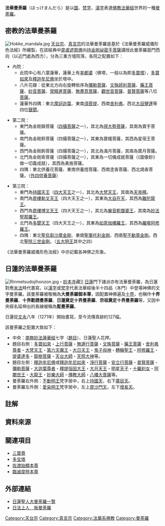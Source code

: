 '''法華曼荼羅'''（ほっけまんだら）是以[[圖|圖]]、[[悉曇文字|梵字]]、[[漢字|漢字]]表達[[佛教|佛教]][[法華經|法華經]]世界的一種[[曼荼羅|曼荼羅]]。

== 密教的法華曼荼羅 ==
[[File:Hokke_mandala.jpg|thumb]]
[[天台宗|天台宗]]、[[真言宗|真言宗]]的法華曼荼羅是基於《法華曼荼羅威儀形色法經》所繪製，在該經典中[[毘盧遮那佛|毘盧遮那佛]]向[[金剛手菩薩|持金剛祕密手菩薩]]講授此曼荼羅面門西向（以近門處為西方），分為三重方壇院落，各院之配置如下：{{noteTag|name=資料來源}}

*內院：
**此院中心有八葉蓮華，蓮華上有[[窣堵坡|率都婆]]（佛塔，一般以為即[[多寶塔|多寶塔]]），[[多寶如來|多寶如來]]及[[釋迦牟尼佛|釋迦牟尼佛]]坐於塔中。
**八片花瓣：從東北方向右旋轉依序為[[彌勒菩薩|彌勒菩薩]]、[[文殊師利菩薩|文殊師利菩薩]]、[[藥王菩薩|藥王菩薩]]、[[妙音菩薩|妙音菩薩]]、[[常精進菩薩|常精進菩薩]]、[[無盡意菩薩|無盡意菩薩]]、[[觀世音菩薩|觀世音菩薩]]、[[普賢菩薩|普賢菩薩]]等八位[[菩薩|菩薩]]。
**蓮華外四隅：東北[[摩訶迦葉|摩訶迦葉]]、東南[[須菩提|須菩提]]、西南[[舍利弗|舍利弗]]、西北[[大目犍連|大目犍連]]等四位[[聲聞|聲聞]]。

*第二院：
**東門為金剛鎖菩薩（[[s:佛學大辭典/四攝菩薩|四攝菩薩]]之一），其北為[[得大勢菩薩|得大勢菩薩]]，其南為寶手菩薩。
**南門為金剛鈴菩薩（四攝菩薩之一），其東為寶幢菩薩，其西為星宿王菩薩。
**西門為金剛鉤菩薩（四攝菩薩之一），其北為滿月菩薩，其南為寶月菩薩。
**北門為金剛索菩薩（四攝菩薩之一），其東為一切儀成就菩薩（《圖像鈔》做一切義成就），其西為勇施菩薩。
**四隅：東北供養花菩薩、東南供養燈菩薩、西南塗香菩薩、西北燒香菩薩。（[[s:佛學大辭典/外四供養|外四供養菩薩]]）

*第三院：
**東門為[[持國天王|持國天王]]（[[四大天王|四大天王]]之一），其北為[[大梵天王|大梵天王]]，其南為[[天帝釋|天帝釋]]。
**南門為[[毘樓勒叉天王|毘樓勒叉天王]]（四大天王之一），其東為[[大自在天|大自在天]]，其西為[[難陀龍王|難陀龍王]]。
**西門為[[毘樓博叉天王|毘樓博叉天王]]（四大天王之一），其北為[[s:佛學大辭典/乾闥婆王|樂音乾闥婆王]]，其南為[[s:佛學大辭典/妙法緊那羅|妙法竪那羅王]]。
**北門為[[多聞天王|多聞天王]]（四大天王之一）{{noteTag|name=北門}}，其東為[[迦樓羅_(佛教)|如意伽樓羅王]]，其西為[[s:佛學大辭典/阿修羅王|羅喉阿修羅王]]。
**四隅：東北[[火首金刚|聖烏芻沙摩金剛]]、東南[[军荼利明王|聖軍吒利金剛]]、西南[[不动明王|聖不動尊金剛]]。西北[[降三世明王|聖除三世金剛]]。（[[五大明王|五大明王]]其中之四）

《法華曼荼羅威儀形色法經》中亦記載各神佛之形象。{{r|威儀經}}

== 日蓮的法華曼荼羅 ==
[[File:Rinmetsudojihonzon.jpg|thumb]]・[[妙本寺|妙本寺]]藏]]
[[日蓮|日蓮]]門下諸派亦有法華曼荼羅，為日蓮對應[[末法|末法]]時代書寫，以[[漢字|漢字]]或[[梵字|梵字]]代表法華經後半十四品（本門）中登場神佛的文字曼荼羅。該曼荼羅被敬稱為'''大曼荼羅御本尊'''，因配置神佛遍及[[十界|十界]]，也稱作'''十界曼荼羅'''、'''十界勸請曼荼羅'''、'''日蓮奠定十界曼荼羅'''、'''宗祖奠定十界曼荼羅'''等，又因中央經名延伸出的長線被稱為'''髭曼荼羅'''。

日蓮從[[文永|文永]]八年（1271年）開始書寫，至今流傳真跡約127幅。{{r|真跡}}

該曼荼羅之配置大致如下：
*中央：[[南無妙法蓮華經|南無妙法蓮華經]]七字（[[題目|題目]]）、日蓮聖人花押。
*題目右側：[[多寶如來|多寶如來]]・[[上行菩薩|上行菩薩]]・[[無邊行菩薩|無邊行菩薩]]・[[文殊菩薩|文殊菩薩]]・[[藥王菩薩|藥王菩薩]]・[[舍利弗|舍利弗尊者]]・[[大梵天王|大梵天王]]・[[第六天魔王|第六天魔王]]・[[大日天王|大日天王]]・[[鬼子母神|鬼子母神]]・[[轉輪聖王|轉輪聖王]]・[[阿修羅_(佛教)|阿修羅王]]・[[提婆達多|提婆達多]]・[[龍樹菩薩|龍樹菩薩]]・[[智顗|天台大師]]・[[天照大神|天照大神]]等。
*題目左側：[[釋迦牟尼佛|釋迦牟尼佛]]或[[釋迦牟尼如來|釋迦牟尼如來]]・[[淨行菩薩|淨行菩薩]]・[[安立行菩薩|安立行菩薩]]・[[普賢菩薩|普賢菩薩]]・[[彌勒菩薩|彌勒菩薩]]・[[大迦葉|大迦葉尊者]]・[[帝釋天|釋提恒因大王]]・[[大月天王|大月天王]]・[[虛空藏菩薩|明星天子]]・[[十羅刹女|十羅刹女]]・[[阿闍世王|阿闍世王]]・[[八大龍王|大龍王]]・[[湛然|妙樂大師]]・[[傳教大師|傳教大師]]・[[八幡大菩薩|八幡大菩薩]]等。
*曼荼羅右外側：[[不動明王|不動明王]]梵字居中，右上[[持國天|持國天]]，右下[[廣目天|廣目天]]。
*曼荼羅左外側：[[愛染明王|愛染明王]]梵字居中，左上[[毘沙門天|毘沙門天]]，左下[[增長天|增長天]]。

== 註解 ==
{{noteFoot|1=

{{noteTag|name=資料來源|1=本章節主要參考《[[大正藏|大正藏]]‧密教部‧法華曼荼羅威儀形色法經》，經文來源見{{r|威儀經}}，部分參考《成就妙法蓮華經王瑜伽觀智儀軌》、《圖像鈔》。}}

{{noteTag|name=北門|1=此處《威儀經》原文為：「次於第三重院。東門置持國天王。南門置毘樓勒叉天王。西門置毘樓博叉天王。北門置大梵天王。門南置天帝釋。於南門東置大自在天。門西置難陀龍王。於西門南置妙法竪那羅王。門北置樂音乾闥婆王。於北門西置羅喉阿修羅王。門東置如意伽樓羅王。」其東方北位空缺，且北門由大梵天王守護。然而同經後文記載大梵天王位於東方北位，故依《成就妙法蓮華經王瑜伽觀智儀軌》、《圖像鈔》推斷北門為多聞天王。}}

}}

== 資料來源 ==
{{reflist|refs=

<ref name="威儀經">{{Cite url|url=http://tripitaka.cbeta.org/T19n1001_001|title=〈法華曼荼羅威儀形色法經〉|author=[[不空|不空]]譯|language=zh-tw|work=CBETA線上大藏經|date=2019-10-17|accessdate=2019-12-23|archive-url=https://web.archive.org/web/20191223112320/http://tripitaka.cbeta.org/T19n1001_001|archive-date=2019-12-23|dead-url=yes}}</ref>

<ref name="真跡">{{cite book|author=渡辺喜勝|date=2004|title=〈「文字マンダラ」＝光と言葉のシンボリズム〉|work=《法華の行者日蓮 / 日本の名僧１２》|pages=167-190||location=東京|publisher=吉川弘文館|isbn=4642078568|language=ja}}</ref>

}}

== 關連項目 ==
*[[三寶尊|三寶尊]]
*[[多宝塔|多宝塔]]
*[[佐渡始顯本尊|佐渡始顯本尊]]
*[[臨滅度時本尊|臨滅度時本尊]]

== 外部連結 ==
*[http://juhoukai.la.coocan.jp/mandara/mandaraitiran.html 日蓮聖人大曼荼羅一覽] {{Wayback|url=http://juhoukai.la.coocan.jp/mandara/mandaraitiran.html |date=20210411072515 }}
*[https://archive.fo/20130418180900/http://www.fujigoko.tv/furusato/bunka/act08.html 日法上人　板曼荼羅]

[[Category:天台宗|Category:天台宗]]
[[Category:真言宗|Category:真言宗]]
[[Category:法華系佛教|Category:法華系佛教]]
[[Category:曼荼羅|Category:曼荼羅]]